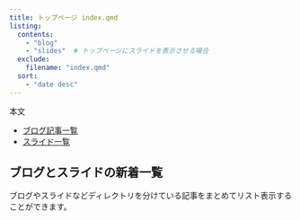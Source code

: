 ```yaml
---
title: トップページ index.qmd
listing:
  contents:
    - "blog"
    - "slides"  # トップページにスライドを表示させる場合
  exclude:
    filename: "index.qmd"
  sort:
    - "date desc"
---
```


本文

- [ブログ記事一覧](./blog)
- [スライド一覧](./slides)

## ブログとスライドの新着一覧

ブログやスライドなどディレクトリを分けている記事をまとめてリスト表示することができます。
